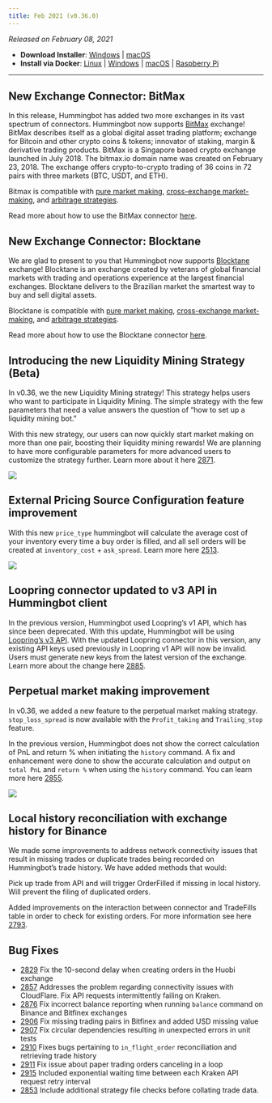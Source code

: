 ```yaml
---
title: Feb 2021 (v0.36.0)
---
```


_Released on February 08, 2021_

- **Download Installer**: [Windows](https://dist.hummingbot.io/hummingbot_v0.35.0_setup.exe) | [macOS](https://dist.hummingbot.io/hummingbot_v0.35.0.dmg)
- **Install via Docker**: [Linux](http://installation/linux/#install-via-docker) | [Windows](http://installation/windows/#install-via-docker) | [macOS](http://installation/mac/#install-via-docker) | [Raspberry Pi](http://installation/raspberry/)

---

## New Exchange Connector: BitMax

In this release, Hummingbot has added two more exchanges in its vast spectrum of connectors. Hummingbot now supports [BitMax](https://bitmax.io/en/global-digital-asset-platform) exchange! BitMax describes itself as a global digital asset trading platform; exchange for Bitcoin and other crypto coins & tokens; innovator of staking, margin & derivative trading products. BitMax is a Singapore based crypto exchange launched in July 2018. The bitmax.io domain name was created on February 23, 2018. The exchange offers crypto-to-crypto trading of 36 coins in 72 pairs with three markets (BTC, USDT, and ETH).

Bitmax is compatible with [pure market making](strategies/pure-market-making/), [cross-exchange market-making](http://localhost:8000/strategies/cross-exchange-market-making/), and [arbitrage strategies](http://localhost:8000/strategies/arbitrage/).

Read more about how to use the BitMax connector [here](/exchange-connectors/bitmax).

## New Exchange Connector: Blocktane

We are glad to present to you that Hummingbot now supports [Blocktane](https://blocktane.io/) exchange! Blocktane is an exchange created by veterans of global financial markets with trading and operations experience at the largest financial exchanges. Blocktane delivers to the Brazilian market the smartest way to buy and sell digital assets.

Blocktane is compatible with [pure market making](strategies/pure-market-making/), [cross-exchange market-making](http://localhost:8000/strategies/cross-exchange-market-making/), and [arbitrage strategies](http://localhost:8000/strategies/arbitrage/).

Read more about how to use the Blocktane connector [here](/exchange-connectors/blocktane).

## Introducing the new Liquidity Mining Strategy (Beta)

In v0.36, we the new Liquidity Mining strategy! This strategy helps users who want to participate in Liquidity Mining. The simple strategy with the few parameters that need a value answers the question of “how to set up a liquidity mining bot."

With this new strategy, our users can now quickly start market making on more than one pair, boosting their liquidity mining rewards! We are planning to have more configurable parameters for more advanced users to customize the strategy further. Learn more about it here [2871](https://github.com/CoinAlpha/hummingbot/pull/2871).

![](/img/liquidity-mining-strategy.png)

## External Pricing Source Configuration feature improvement

With this new `price_type` hummingbot will calculate the average cost of your inventory every time a buy order is filled, and all sell orders will be created at `inventory_cost` + `ask_spread`. Learn more here [2513](https://github.com/CoinAlpha/hummingbot/pull/2513).

![](/img/inventory-price-type.png)

## Loopring connector updated to v3 API in Hummingbot client

In the previous version, Hummingbot used Loopring’s v1 API, which has since been deprecated. With this update, Hummingbot will be using [Loopring’s v3 API](https://docs3.loopring.io/en/). With the updated Loopring connector in this version, any existing API keys used previously in Loopring v1 API will now be invalid. Users must generate new keys from the latest version of the exchange. Learn more about the change here [2885](https://github.com/CoinAlpha/hummingbot/pull/2885).

## Perpetual market making improvement

In v0.36, we added a new feature to the perpetual market making strategy. `stop_loss_spread` is now available with the `Profit_taking` and `Trailing_stop` feature.

In the previous version, Hummingbot does not show the correct calculation of PnL and return % when initiating the `history` command. A fix and enhancement were done to show the accurate calculation and output on `total PnL` and `return %` when using the `history` command. You can learn more here [2855](https://github.com/CoinAlpha/hummingbot/pull/2855).

![](/img/perpetual-history.png)

<Callout
  type="note"
  body="`history` for perpetual market making requires for the position to be closed to get the right `pnl` and return."
/>

## Local history reconciliation with exchange history for Binance

We made some improvements to address network connectivity issues that result in missing trades or duplicate trades being recorded on Hummingbot’s trade history. We have added methods that would:

Pick up trade from API and will trigger OrderFilled if missing in local history.
Will prevent the filing of duplicated orders.

Added improvements on the interaction between connector and TradeFills table in order to check for existing orders. For more information see here [2793](https://github.com/CoinAlpha/hummingbot/pull/2793).

## Bug Fixes

- [2829](https://github.com/CoinAlpha/hummingbot/pull/2829) Fix the 10-second delay when creating orders in the Huobi exchange
- [2857](https://github.com/CoinAlpha/hummingbot/pull/2857) Addresses the problem regarding connectivity issues with CloudFlare. Fix API requests intermittently failing on Kraken.
- [2876](https://github.com/CoinAlpha/hummingbot/pull/2876) Fix incorrect balance reporting when running `balance` command on Binance and Bitfinex exchanges
- [2906](https://github.com/CoinAlpha/hummingbot/pull/2906) Fix missing trading pairs in Bitfinex and added USD missing value
- [2907](https://github.com/CoinAlpha/hummingbot/pull/2907) Fix circular dependencies resulting in unexpected errors in unit tests
- [2910](https://github.com/CoinAlpha/hummingbot/pull/2910) Fixes bugs pertaining to `in_flight_order` reconciliation and retrieving trade history
- [2911](https://github.com/CoinAlpha/hummingbot/pull/2911) Fix issue about paper trading orders canceling in a loop
- [2915](https://github.com/CoinAlpha/hummingbot/pull/2915) Included exponential waiting time between each Kraken API request retry interval
- [2853](https://github.com/CoinAlpha/hummingbot/pull/2853) Include additional strategy file checks before collating trade data.

